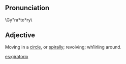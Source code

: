 == Pronunciation== 	

\Gy"ra*to*ry\

== Adjective==

Moving in a [[circle]], or [[spiral]]ly; revolving; wh1irling around.

[[es:giratorio]]